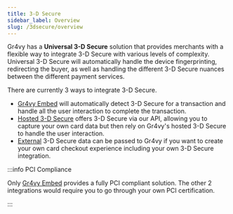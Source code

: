```yaml
---
title: 3-D Secure
sidebar_label: Overview
slug: /3dsecure/overview
---
```


Gr4vy has a **Universal 3-D Secure** solution that provides merchants with a
flexible way to integrate 3-D Secure with various levels of complexity.
Universal 3-D Secure will automatically handle the device fingerprinting,
redirecting the buyer, as well as handling the different 3-D Secure nuances
between the different payment services.

There are currently 3 ways to integrate 3-D Secure.

- [Gr4vy Embed](embed) will automatically detect 3-D Secure for a transaction
  and handle all the user interaction to complete the transaction.
- [Hosted 3-D Secure](hosted) offers 3-D Secure via our API, allowing you to
  capture your own card data but then rely on Gr4vy's hosted 3-D Secure to
  handle the user interaction.
- [External](external) 3-D Secure data can be passed to Gr4vy if you want to create
  your own card checkout experience including your own 3-D Secure integration.

:::info PCI Compliance

Only [Gr4vy Embed](embed) provides a fully PCI compliant solution. The other 2
integrations would require you to go through your own PCI certification.

:::

